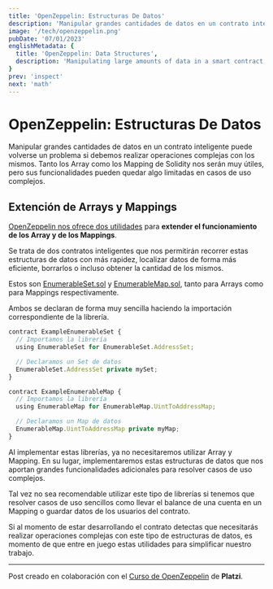 ```yaml
---
title: 'OpenZeppelin: Estructuras De Datos'
description: 'Manipular grandes cantidades de datos en un contrato inteligente puede volverse un problema si debemos realizar operaciones complejas con los mismos. Tanto los Array como los Mapping de Solidity nos serán muy útiles, pero sus funcionalidades pueden quedar algo limitadas en casos de uso complejos.'
image: '/tech/openzeppelin.png'
pubDate: '07/01/2023'
englishMetadata: {
  title: 'OpenZeppelin: Data Structures',
  description: 'Manipulating large amounts of data in a smart contract can become a problem if we must perform complex operations with it. Both Solidity Array and Mapping will be very useful to us, but their functionalities may be somewhat limited in complex use cases.'
}
prev: 'inspect'
next: 'math'
---
```


# OpenZeppelin: Estructuras De Datos

Manipular grandes cantidades de datos en un contrato inteligente puede volverse un problema si debemos realizar operaciones complejas con los mismos. Tanto los Array como los Mapping de Solidity nos serán muy útiles, pero sus funcionalidades pueden quedar algo limitadas en casos de uso complejos.

## Extención de Arrays y Mappings

[OpenZeppelin nos ofrece dos utilidades](https://github.com/OpenZeppelin/openzeppelin-contracts/tree/master/contracts/utils/structs "OpenZeppelin nos ofrece dos utilidades") para **extender el funcionamiento de los Array y de los Mappings**.

Se trata de dos contratos inteligentes que nos permitirán recorrer estas estructuras de datos con más rapidez, localizar datos de forma más eficiente, borrarlos o incluso obtener la cantidad de los mismos.

Estos son [EnumerableSet.sol](https://github.com/OpenZeppelin/openzeppelin-contracts/blob/master/contracts/utils/structs/EnumerableSet.sol "EnumerableSet.sol") y [EnumerableMap.sol](https://github.com/OpenZeppelin/openzeppelin-contracts/blob/master/contracts/utils/structs/EnumerableMap.sol "EnumerableMap.sol"), tanto para Arrays como para Mappings respectivamente.

Ambos se declaran de forma muy sencilla haciendo la importación correspondiente de la librería.

```js
contract ExampleEnumerableSet {
  // Importamos la librería
  using EnumerableSet for EnumerableSet.AddressSet;

  // Declaramos un Set de datos
  EnumerableSet.AddressSet private mySet;
}
```

```js
contract ExampleEnumerableMap {
  // Importamos la librería
  using EnumerableMap for EnumerableMap.UintToAddressMap;

  // Declaramos un Map de datos
  EnumerableMap.UintToAddressMap private myMap;
}
```

Al implementar estas librerías, ya no necesitaremos utilizar Array y Mapping. En su lugar, implementaremos estas estructuras de datos que nos aportan grandes funcionalidades adicionales para resolver casos de uso complejos.

Tal vez no sea recomendable utilizar este tipo de librerías si tenemos que resolver casos de uso sencillos como llevar el balance de una cuenta en un Mapping o guardar datos de los usuarios del contrato.

Si al momento de estar desarrollando el contrato detectas que necesitarás realizar operaciones complejas con este tipo de estructuras de datos, es momento de que entre en juego estas utilidades para simplificar nuestro trabajo.

---
Post creado en colaboración con el [Curso de OpenZeppelin](https://platzi.com/cursos/openzeppelin/ "Curso de OpenZeppelin de Platzi") de **Platzi**.
